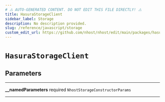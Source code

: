 ```yaml
---
# ⚠️ AUTO-GENERATED CONTENT. DO NOT EDIT THIS FILE DIRECTLY! ⚠️
title: HasuraStorageClient
sidebar_label: Storage
description: No description provided.
slug: /reference/javascript/storage
custom_edit_url: https://github.com/nhost/nhost/edit/main/packages/hasura-storage-js/src/packages/hasura-storage-js/src/hasura-storage-client.ts#L27
---
```


# `HasuraStorageClient`

## Parameters

---

**<span className="parameter-name">\_\_namedParameters</span>** <span className="optional-status">required</span> `NhostStorageConstructorParams`

---

